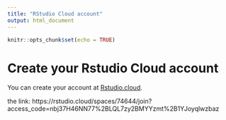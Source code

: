 ```yaml
---
title: "RStudio Cloud account"
output: html_document
---
```


```r
knitr::opts_chunk$set(echo = TRUE)
```

# Create your Rstudio Cloud account

You can create your account at [Rstudio.cloud](https://rstudio.cloud/). 

the link: https://rstudio.cloud/spaces/74644/join?access_code=nbj37H46NN77%2BLQL7zy2BMYYzmt%2B1YJoyqlwzbaz